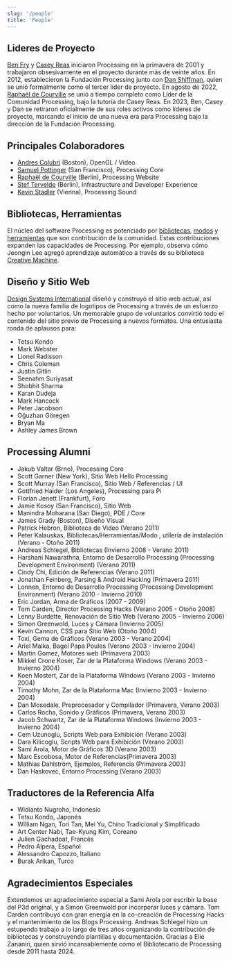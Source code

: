 ```yaml
---
slug: '/people'
title: 'People'
---
```


## Lideres de Proyecto

[Ben Fry](https://benfry.com/) y [Casey Reas](http://reas.com/) iniciaron Processing en la primavera de 2001 y trabajaron obsesivamente en el proyecto durante más de veinte años. En 2012, establecieron la Fundación Processing junto con [Dan Shiffman](https://shiffman.net/), quien se unió formalmente como el tercer líder de proyecto. En agosto de 2022, [Raphaël de Courville](https://twitter.com/sableraph) se unió a tiempo completo como Líder de la Comunidad Processing, bajo la tutoría de Casey Reas. En 2023, Ben, Casey y Dan se retiraron oficialmente de sus roles activos como líderes de proyecto, marcando el inicio de una nueva era para Processing bajo la dirección de la Fundación Processing.

## Principales Colaboradores

- [Andres Colubri](https://andrescolubri.net/) (Boston), OpenGL / Video
- [Samuel Pottinger](https://github.com/sampottinger) (San Francisco), Processing Core
- [Raphaël de Courville](https://twitter.com/sableraph) (Berlin), Processing Website
- [Stef Tervelde](https://github.com/stefterv) (Berlin), Infrastructure and Developer Experience
- [Kevin Stadler](https://github.com/kevinstadler) (Vienna), Processing Sound

## Bibliotecas, Herramientas

El núcleo del software Processing es potenciado por [bibliotecas](https://www.processing.org/reference/libraries/), [modos](https://processing.org/environment/#adding-libraries-tools-and-modes) y [herramientas](https://processing.org/reference/tools/) que son contribución de la comunidad. Estas contribuciones expanden las capacidades de Processing. Por ejemplo, observa cómo Jeongin Lee agregó aprendizaje automático a través de su biblioteca [Creative Machine](https://jjeongin.github.io/creative-machine/).


## Diseño y Sitio Web
[Design Systems International](https://designsystems.international/) diseñó y construyó el sitio web actual, así como la nueva familia de logotipos de Processing a través de un esfuerzo hecho por voluntarios. Un memorable grupo de voluntarios convirtió todo el contenido del sitio previo de Processing a nuevos formatos. Una entusiasta ronda de aplausos para:
- Tetsu Kondo
- Mark Webster
- Lionel Radisson
- Chris Coleman
- Justin Gitlin
- Seenahm Suriyasat
- Shobhit Sharma
- Karan Dudeja
- Mark Hancock
- Peter Jacobson
- Oğuzhan Göregen
- Bryan Ma
- Ashley James Brown

## Processing Alumni

- Jakub Valtar (Brno), Processing Core
- Scott Garner (New York), Sitio Web Hello Processing
- Scott Murray (San Francisco), Sitio Web / Referencias / UI
- Gottfried Haider (Los Angeles), Processing para Pi
- Florian Jenett (Frankfurt), Foro
- Jamie Kosoy (San Francisco), Sitio Web
- Manindra Moharana (San Diego), PDE / Core
- James Grady (Boston), Diseño Visual
- Patrick Hebron, Biblioteca de Video  (Verano 2011)
- Peter Kalauskas, Bibliotecas/Herramientas/Modo , utilería de instalación (Verano -  Otoño 2011)
- Andreas Schlegel, Bibliotecas (Invierno 2008 - Verano 2011)
- Harshani Nawarathna,  Entorno de Desarrollo Processing (Processing Development Environment) (Verano 2011)
- Cindy Chi, Edición de Referencias (Verano 2011)
- Jonathan Feinberg, Parsing & Android Hacking (Primavera 2011)
- Lonnen, Entorno de Desarrollo Processing (Processing Development Environment) (Verano 2010 - Invierno 2010)
- Eric Jordan, Arma de Gráficos (2007 - 2009)
- Tom Carden, Director Processing Hacks  (Verano 2005 - Otoño 2008)
- Lenny Burdette, Renovación de Sitio Web (Verano 2005 - Invierno 2006)
- Simon Greenwold, Luces y Cámara (Invierno 2005)
- Kevin Cannon,  CSS para Sitio Web (Otoño 2004)
- Toxi, Gema de Gráficos (Verano 2003 - Verano 2004)
- Ariel Malka, Bagel Papa Poules (Verano 2003 - Invierno 2004)
- Martin Gomez, Motores web (Primavera 2003)
- Mikkel Crone Koser, Zar de la Plataforma Windows (Verano 2003 - Invierno 2004)
- Koen Mostert, Zar de la Plataforma Windows (Verano 2003 - Invierno 2004)
- Timothy Mohn, Zar de la Plataforma Mac (Invierno 2003 - Invierno 2004)
- Dan Mosedale, Preprocesador y Compilador (Primavera, Verano 2003)
- Carlos Rocha, Sonido y Gráficos (Primavera, Verano 2003)
- Jacob Schwartz, Zar de la Plataforma Windows (Invierno 2003 - Invierno 2004)
- Cem Uzunoglu, Scripts Web para Exhibición (Verano 2003)
- Dara Kilicoglu, Scripts Web para Exhibición (Verano 2003)
- Sami Arola, Motor de Gráficos 3D (Verano 2003)
- Marc Escobosa, Motor de Referencias(Primavera 2003)
- Mathias Dahlström, Ejemplos, Referencia (Primavera 2003)
- Dan Haskovec, Entorno Processing  (Verano 2003)

## Traductores de la Referencia Alfa
- Widianto Nugroho, Indonesio
- Tetsu Kondo, Japonés
- William Ngan, Tori Tan, Mei Yu, Chino Tradicional y Simplificado
- Art Center Nabi, Tae-Kyung Kim, Coreano
- Julien Gachadoat, Francés
- Pedro Alpera, Español
- Alessandro Capozzo, Italiano
- Burak Arikan, Turco

## Agradecimientos Especiales
Extendemos un agradecimiento especial a Sami Arola por escribir la base del P3d original, y a Simon Greenwold por incorporar luces y cámara. Tom Carden contribuyó con gran energía en la co-creación de Processing Hacks y el mantenimiento de los Blogs Processing. Andreas Schlegel hizo un estupendo trabajo a lo largo de tres años organizando la contribución de bibliotecas y construyendo plantillas y documentación. Gracias a Elie Zananiri, quien sirvió incansablemente como el Bibliotecario de Processing desde 2011 hasta 2024.
